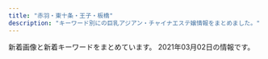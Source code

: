 ```yaml
---
title: "赤羽・東十条・王子・板橋"
description: "キーワード別にの巨乳アジアン・チャイナエステ嬢情報をまとめました。"
---
```


新着画像と新着キーワードをまとめています。
2021年03月02日の情報です。

<DmmAffiliateIns />
<KeywordTable
  shops={
    [
    {
        "keywords": {},
        "name": "\u5f69\u8679",
        "url": "http://e-yuri.work/",
        "img_links": [
            "http://e-yuri.work/staff/yuyu.jpg",
            "http://e-yuri.work/images/1.jpg",
            "http://e-yuri.work/img/yuyu1.jpg",
            "http://e-yuri.work/images/int2.jpg",
            "http://e-yuri.work/images/rec1.jpg",
            "http://e-yuri.work/images/s1.png",
            "http://e-yuri.work/images/sys.jpg",
            "http://e-yuri.work/images/rec2.jpg",
            "http://e-yuri.work/images/tg.jpg",
            "http://e-yuri.work/images/staff_t.jpg",
            "http://e-yuri.work/staff/ayumi.jpg",
            "http://e-yuri.work/img/karina1.jpg",
            "http://e-yuri.work/img/ayumi1.jpg",
            "http://e-yuri.work/images/ac1.jpg",
            "http://e-yuri.work/staff/karina.jpg",
            "http://e-yuri.work/images/3.jpg",
            "http://e-yuri.work/images/2.jpg",
            "http://e-yuri.work/images/interior_t.jpg",
            "http://e-yuri.work/images/news.jpg",
            "http://e-yuri.work/images/head.jpg",
            "http://e-yuri.work/images/int1.jpg"
        ],
        "station": "\u5c3e\u4e45\u99c5"
    },
    {
        "img_links": [
            "http://www.darling.esjp.info/img/nav-006.png",
            "http://www.darling.esjp.info/img/nav-005.png",
            "http://www.darling.esjp.info/img/nav-003.png",
            "http://www.darling.esjp.info/files/008.jpg",
            "http://www.darling.esjp.info/img/nav-001.png",
            "http://www.darling.esjp.info/files/002.jpg",
            "http://www.darling.esjp.info/img/top01.png",
            "http://www.darling.esjp.info/img/tel.png",
            "http://www.darling.esjp.info/files/001.jpg",
            "http://www.darling.esjp.info/img/stt.jpg",
            "http://www.darling.esjp.info/img/nav-002.png",
            "http://www.darling.esjp.info/files/003.jpg",
            "http://www.darling.esjp.info/img/nav-004.png",
            "http://www.darling.esjp.info/files/007.jpg",
            "http://www.darling.esjp.info/img/stb.jpg"
        ],
        "url": "http://www.darling.esjp.info/",
        "keywords": {
            "86": 1,
            "D": 5,
            "87": 4
        },
        "name": "Darling \uff5e\u30c0\u30fc\u30ea\u30f3\uff5e",
        "station": "JR\u8d64\u7fbd\u99c5\u5357\u53e3"
    },
    {
        "station": "\u8d64\u7fbd\u5ca9\u6df5\u99c52\u756a\u51fa\u53e3",
        "name": "GOOD TIME",
        "url": "http://www.goodtime.iesjp.com/",
        "img_links": [
            "http://www.goodtime.iesjp.com/images/m-top02.jpg",
            "http://www.goodtime.iesjp.com/files/003.jpg",
            "http://www.goodtime.iesjp.com/files/002.jpg",
            "http://www.goodtime.iesjp.com/images/m-top03.jpg",
            "http://www.goodtime.iesjp.com/photo_news/upimg/43415603819cc9fd0d_1.jpg",
            "http://www.goodtime.iesjp.com/images/m-left.jpg",
            "http://www.goodtime.iesjp.com/images/m-right.jpg",
            "http://www.goodtime.iesjp.com/images/m-top-right02.jpg",
            "http://www.goodtime.iesjp.com/photo_news/upimg/529386029caabbb08f_0.jpg",
            "http://www.goodtime.iesjp.com/images/m-yejiao.jpg",
            "http://www.goodtime.iesjp.com/images/call.png",
            "http://www.goodtime.iesjp.com/photo_news/upimg/39901600bd6533312b_0.jpg",
            "http://www.goodtime.iesjp.com/images/top-left01.jpg",
            "http://www.goodtime.iesjp.com/images/m-top-right03.jpg",
            "http://www.goodtime.iesjp.com/files/004.jpg",
            "http://www.goodtime.iesjp.com/images/m-top-right01.jpg",
            "http://www.goodtime.iesjp.com/images/m-head.jpg",
            "http://www.goodtime.iesjp.com/images/m-top-right04.jpg",
            "http://www.goodtime.iesjp.com/photo_news/upimg/20911603de0e3ad912_0.jpg",
            "http://www.goodtime.iesjp.com/files/005.jpg"
        ],
        "keywords": {
            "83": 2,
            "C": 2,
            "D": 6,
            "87": 6
        }
    },
    {
        "url": "https://yumego.tyo.cm/",
        "img_links": [
            "https://yumego.tyo.cm/images/tit_new.png",
            "https://yumego.tyo.cm/images/tit_therapist.png",
            "https://yumego.tyo.cm/photos/sites/83/2020/12/2020120610415197.jpg",
            "https://yumego.tyo.cm/images/room3.jpg",
            "https://yumego.tyo.cm/images/tit_staff02.png",
            "https://yumego.tyo.cm/images/img_tel.png",
            "https://yumego.tyo.cm/photos/sites/83/2020/12/2020120610415227.jpg",
            "https://yumego.tyo.cm/images/room4.jpg",
            "https://yumego.tyo.cm/photos/sites/83/2020/12/2020120108205582.jpg",
            "https://yumego.tyo.cm/images/maining.jpg",
            "https://yumego.tyo.cm/images/sp_tit_therapist.png",
            "https://yumego.tyo.cm/photos/sites/83/2020/12/2020120610415351.jpg",
            "https://yumego.tyo.cm/images/sp_tit_staff02.png",
            "https://yumego.tyo.cm/photos/sites/83/2020/12/2020120610415359.jpg",
            "https://yumego.tyo.cm/images/tit_staff01.png",
            "https://yumego.tyo.cm/photos/sites/83/2020/12/2020120108205259.jpg",
            "https://yumego.tyo.cm/photos/sites/83/2021/02/2021020212253138.jpg",
            "https://yumego.tyo.cm/images/room1.jpg",
            "https://yumego.tyo.cm/images/tit_twitter.png",
            "https://yumego.tyo.cm/images/sp_tit_new.png",
            "https://yumego.tyo.cm/images/sp_top.jpg",
            "https://yumego.tyo.cm/photos/sites/83/2020/12/2020120108205393.jpg",
            "https://yumego.tyo.cm/images/sp_tit_twitter.png",
            "https://yumego.tyo.cm/photos/sites/83/2020/12/2020120802122165.jpg",
            "https://yumego.tyo.cm/photos/sites/83/2020/12/2020120802122351.jpg",
            "https://yumego.tyo.cm/images/top.jpg",
            "https://yumego.tyo.cm/images/sp_tit_staff01.png",
            "https://yumego.tyo.cm/images/room2.jpg"
        ],
        "name": "\u5922\u3054",
        "station": "JR\u5341\u6761\u99c5\u5357\u53e3",
        "keywords": {
            "D": 36,
            "85": 6,
            "88": 12,
            "86": 18
        }
    },
    {
        "img_links": [],
        "name": "\u3084\u3059\u3089\u304e",
        "keywords": {},
        "station": "JR\u738b\u5b50\u99c5\u5317\u53e3",
        "url": "http://tenpo5.iest.info/"
    },
    {
        "keywords": {
            "84": 4,
            "85": 9,
            "90": 2,
            "86": 4
        },
        "img_links": [
            "http://lastpara.net/img/event/camp_top_02.jpg",
            "http://lastpara.net/image/cast/cast_265_1_s.jpg",
            "http://lastpara.net/image/cast/cast_259_1_s.jpg",
            "http://lastpara.net/image/cast/cast_286_1_s.jpg",
            "http://lastpara.net/image/cast/cast_256_1_s.jpg",
            "http://lastpara.net/img/news-ttl.jpg",
            "http://lastpara.net/image/cast/cast_263_1_l.jpg",
            "http://lastpara.net/image/cast/cast_259_1_l.jpg",
            "http://lastpara.net/image/cast/cast_256_1_l.jpg",
            "http://lastpara.net/image/cast/cast_265_1_l.jpg",
            "http://lastpara.net/image/cast/cast_287_1_s.jpg",
            "http://lastpara.net/image/cast/cast_261_1_l.jpg",
            "http://lastpara.net/img/recuit.png",
            "http://lastpara.net/image/cast/cast_255_1_l.jpg",
            "http://lastpara.net/image/cast/cast_286_1_l.jpg",
            "http://lastpara.net/image/cast/cast_287_1_l.jpg",
            "http://lastpara.net/image/cast/cast_262_1_l.jpg",
            "http://lastpara.net/image/cast/cast_263_1_s.jpg"
        ],
        "station": "JR\u8d64\u7fbd\u99c5\u5357\u53e3",
        "url": "http://lastpara.net/",
        "name": "Last Paradise \uff5e\u30e9\u30b9\u30c8\u30d1\u30e9\u30c0\u30a4\u30b9\uff5e"
    },
    {
        "url": "http://www.roserelaxation.info/",
        "keywords": {},
        "name": "Only one \uff5e\u30aa\u30f3\u30ea\u30fc\u30ef\u30f3\uff5e",
        "station": "JR\u8d64\u7fbd\u99c5\u5357\u53e3",
        "img_links": [
            "http://www.roserelaxation.info/upload/201801/1517150493.jpg",
            "http://www.roserelaxation.info/upload/images/20170706_091357.jpg",
            "http://www.roserelaxation.info/upload/202007/thumb/1594636355.jpg",
            "http://www.roserelaxation.info/upload/201807/1531195952.jpg",
            "http://www.roserelaxation.info/upload/202007/thumb_dis/1594636246.jpg",
            "http://www.roserelaxation.info/upload/images/20171206_132851.jpg",
            "http://www.roserelaxation.info/upload/201708/thumb_dis/1502280972.jpg",
            "http://www.roserelaxation.info/upload/201707/1499300573.jpg",
            "http://www.roserelaxation.info/upload/201801/thumb/1517150493.jpg",
            "http://www.roserelaxation.info/upload/202007/1594636355.jpg",
            "http://www.roserelaxation.info/upload/202007/1594636246.jpg",
            "http://www.roserelaxation.info/upload/201712/thumb/1512155748.jpg",
            "http://www.roserelaxation.info/upload/201807/1531197286.jpg",
            "http://www.roserelaxation.info/upload/202007/thumb/1594636684.jpg",
            "http://www.roserelaxation.info/upload/202007/thumb/1594636246.jpg",
            "http://www.roserelaxation.info/upload/202007/1594636684.jpg",
            "http://www.roserelaxation.info/upload/202007/thumb_dis/1594636322.jpg",
            "http://www.roserelaxation.info/upload/201807/1531195547.jpg",
            "http://www.roserelaxation.info/upload/images/20171206_132919.jpg",
            "http://www.roserelaxation.info/upload/201808/thumb_dis/1535596152.jpg",
            "http://www.roserelaxation.info/upload/201807/thumb/1531195952.jpg",
            "http://www.roserelaxation.info/upload/201807/thumb_dis/1531197286.jpg",
            "http://www.roserelaxation.info/upload/201807/thumb_dis/1531195952.jpg",
            "http://www.roserelaxation.info/upload/images/20171206_132823.jpg",
            "http://www.roserelaxation.info/upload/201712/1512155748.jpg",
            "http://www.roserelaxation.info/upload/201807/thumb/1531195547.jpg",
            "http://www.roserelaxation.info/upload/202008/1598846272.jpg",
            "http://www.roserelaxation.info/upload/201712/thumb_dis/1512155748.jpg",
            "http://www.roserelaxation.info/upload/images/20171214_032900.jpg",
            "http://www.roserelaxation.info/upload/201807/thumb_dis/1531195547.jpg",
            "http://www.roserelaxation.info/upload/images/20170525_102731.jpg",
            "http://www.roserelaxation.info/upload/201801/thumb_dis/1517150493.jpg",
            "http://www.roserelaxation.info/upload/images/20171206_133002.jpg",
            "http://www.roserelaxation.info/upload/images/20170613_104732.jpg",
            "http://www.roserelaxation.info/upload/202007/thumb_dis/1594636355.jpg",
            "http://www.roserelaxation.info/upload/201708/1502280972.jpg",
            "http://www.roserelaxation.info/upload/202007/thumb_dis/1594636684.jpg"
        ]
    },
    {
        "url": "http://shanshan-esthe.com/",
        "name": "\u9999\u9999",
        "station": "JR\u6771\u5341\u6761\u99c5\u5317\u53e3",
        "img_links": [
            "http://shanshan-esthe.com/img/sta0.jpg",
            "http://shanshan-esthe.com/img/sta14.jpg",
            "http://shanshan-esthe.com/img/st14.jpg",
            "http://shanshan-esthe.com/img/st16.jpg",
            "http://shanshan-esthe.com/img/no.png"
        ],
        "keywords": {
            "D": 2,
            "86": 2
        }
    },
    {
        "img_links": [
            "http://esthe-japan.work/flower/upload/202004/1588153474.png"
        ],
        "keywords": {
            "\u30bb\u30af\u30b7\u30fc": 6,
            "87": 3,
            "88": 3,
            "89": 3,
            "98": 1
        },
        "station": "JR\u8d64\u7fbd\u99c5\u5357\u6539\u672d\u53e3(\u6771)",
        "name": "FLOWER",
        "url": "http://esthe-japan.work/flower/"
    },
    {
        "img_links": [
            "http://ka-en.work/sp/img/st2.jpg",
            "http://ka-en.work/sp/img/add.jpg",
            "http://ka-en.work/sp/img/t-o.jpg",
            "http://ka-en.work/img/botton2.jpg",
            "http://ka-en.work/img/kanban.jpg",
            "http://ka-en.work/sp/img/p-9.jpg",
            "http://ka-en.work/sp/img/st6.jpg",
            "http://ka-en.work/img/acc2.jpg",
            "http://ka-en.work/sp/img/t-s.jpg",
            "http://ka-en.work/img/mo.png",
            "http://ka-en.work/img/st9.jpg",
            "http://ka-en.work/sp/img/t-t.jpg",
            "http://ka-en.work/sp/img/acc5.jpg",
            "http://ka-en.work/sp/img/t-a.jpg",
            "http://ka-en.work/sp/img/st10.jpg",
            "http://ka-en.work/sp/img/tel.jpg",
            "http://ka-en.work/sp/img/pic.jpg",
            "http://ka-en.work/img/acc1.jpg",
            "http://ka-en.work/img/acc5.jpg",
            "http://ka-en.work/sp/img/acc2.jpg",
            "http://ka-en.work/img/st6.jpg",
            "http://ka-en.work/img/st4.jpg",
            "http://ka-en.work/img/botton5.jpg",
            "http://ka-en.work/sp/img/st8.jpg",
            "http://ka-en.work/sp/img/botton.jpg",
            "http://ka-en.work/sp/img/acc4.jpg",
            "http://ka-en.work/img/s4.jpg",
            "http://ka-en.work/img/fla-1.jpg",
            "http://ka-en.work/img/s10.jpg",
            "http://ka-en.work/img/acc4.jpg",
            "http://ka-en.work/img/botton4.jpg",
            "http://ka-en.work/sp/img/acc3.jpg",
            "http://ka-en.work/sp/img/t-r.jpg",
            "http://ka-en.work/img/fla-3.jpg",
            "http://ka-en.work/img/st10.jpg",
            "http://ka-en.work/sp/img/kanban.jpg",
            "http://ka-en.work/sp/img/st7.jpg",
            "http://ka-en.work/img/s2.jpg",
            "http://ka-en.work/sp/img/sys.jpg",
            "http://ka-en.work/sp/img/st3.jpg",
            "http://ka-en.work/img/s6.jpg",
            "http://ka-en.work/img/st2.jpg",
            "http://ka-en.work/sp/img/st1.jpg",
            "http://ka-en.work/img/botton.jpg",
            "http://ka-en.work/sp/img/time.jpg",
            "http://ka-en.work/img/s7.jpg",
            "http://ka-en.work/img/foot.jpg",
            "http://ka-en.work/sp/img/info.jpg",
            "http://ka-en.work/img/st3.jpg",
            "http://ka-en.work/img/st1.jpg",
            "http://ka-en.work/sp/img/st9.jpg",
            "http://ka-en.work/img/fla-2.jpg",
            "http://ka-en.work/img/st7.jpg",
            "http://ka-en.work/img/head.jpg",
            "http://ka-en.work/img/botton6.jpg",
            "http://ka-en.work/img/s9.jpg",
            "http://ka-en.work/img/s3.jpg",
            "http://ka-en.work/sp/img/p-6.jpg",
            "http://ka-en.work/sp/img/st4.jpg",
            "http://ka-en.work/sp/img/p-10.jpg",
            "http://ka-en.work/sp/img/cam.jpg",
            "http://ka-en.work/img/botton3.jpg",
            "http://ka-en.work/sp/img/acc1.jpg",
            "http://ka-en.work/img/st8.jpg",
            "http://ka-en.work/sp/img/pc.jpg",
            "http://ka-en.work/sp/img/tit.jpg",
            "http://ka-en.work/img/acc3.jpg"
        ],
        "url": "http://ka-en.work/",
        "name": "\u83ef\u8276",
        "keywords": {
            "D": 5,
            "88": 2,
            "E": 3,
            "87": 1,
            "86": 2,
            "85": 12,
            "84": 1,
            "C": 17
        },
        "station": "JR\u8d64\u7fbd\u99c5\u6771\u53e3"
    },
    {
        "name": "\u685c\u306e\u604b",
        "img_links": [
            "http://www.crossu.xyz/uploads/181211/1-1Q2111433162D.jpg",
            "http://www.crossu.xyz/templets/default/picture/news.jpg",
            "http://www.crossu.xyz/templets/default/picture/rec1.png",
            "http://www.crossu.xyz/uploads/180620/1-1P62010154K00.png",
            "http://www.crossu.xyz/uploads/191119/1-19111915043V27.jpg",
            "http://www.crossu.xyz/uploads/180621/1-1P621101232H4.jpg",
            "http://www.crossu.xyz/templets/default/picture/staff_t.jpg",
            "http://www.crossu.xyz/uploads/allimg/180620/1-1P6201013133b.jpg",
            "http://www.crossu.xyz/uploads/191129/1-19112914393CK.jpg",
            "http://www.crossu.xyz/templets/default/picture/interior_t.jpg",
            "http://www.crossu.xyz/uploads/180620/1-1P62010193X63.jpg",
            "http://www.crossu.xyz/uploads/200528/1-20052Q52142229.jpg",
            "http://www.crossu.xyz/templets/default/picture/head.jpg",
            "http://www.crossu.xyz/uploads/190924/1-1Z9241056212J.jpg"
        ],
        "keywords": {
            "\u30bb\u30af\u30b7\u30fc": 5
        },
        "station": "JR\u738b\u5b50\u99c5\u5317\u53e3",
        "url": "http://www.crossu.xyz/"
    },
    {
        "keywords": {},
        "station": "JR\u8d64\u7fbd\u99c5",
        "url": "http://kissyourelax.xyz/",
        "img_links": [
            "http://kissyourelax.xyz/uploads/200929/1-200929125F62K.jpg",
            "http://kissyourelax.xyz/uploads/191213/1-1912131550052E.jpg",
            "http://kissyourelax.xyz/uploads/190422/1-1Z422143352a6.jpg",
            "http://kissyourelax.xyz/uploads/200812/1-200Q212540D24.jpg",
            "http://kissyourelax.xyz/uploads/190426/1-1Z4261G1591I.jpg",
            "http://kissyourelax.xyz/img/botton.jpg",
            "http://kissyourelax.xyz/uploads/190426/1-1Z4261G221600.jpg",
            "http://kissyourelax.xyz/uploads/190426/1-1Z4261G229208.jpg",
            "http://kissyourelax.xyz/uploads/190712/1-1ZG2111F3448.jpg",
            "http://kissyourelax.xyz/uploads/200812/1-200Q2125423452.jpg",
            "http://kissyourelax.xyz/uploads/191129/1-191129154603T5.jpg",
            "http://kissyourelax.xyz/uploads/190802/1-1ZP20P91YN.jpg",
            "http://kissyourelax.xyz/uploads/190514/1-1Z5140R044351.jpg",
            "http://kissyourelax.xyz/uploads/191213/1-19121315493M58.jpg",
            "http://kissyourelax.xyz/uploads/190625/1-1Z625204313L6.jpg",
            "http://kissyourelax.xyz/uploads/190422/1-1Z422144244F3.jpg",
            "http://kissyourelax.xyz/uploads/190802/1-1ZP20P930U4.jpg",
            "http://kissyourelax.xyz/img/s0.png",
            "http://kissyourelax.xyz/uploads/190712/1-1ZG2111A3147.jpg",
            "http://kissyourelax.xyz/uploads/190422/1-1Z42214343N22.jpg",
            "http://kissyourelax.xyz/uploads/190625/1-1Z625203Q3N2.jpg",
            "http://kissyourelax.xyz/uploads/190920/1-1Z9200Z645220.jpg",
            "http://kissyourelax.xyz/uploads/200929/1-200929125H1111.jpg",
            "http://kissyourelax.xyz/uploads/190514/1-1Z5140R02A31.jpg"
        ],
        "name": "Kiss you"
    },
    {
        "img_links": [
            "http://flower.este88.com/i/images/access1.jpg",
            "http://flower.este88.com/images/m01.jpg",
            "http://flower.este88.com/gals/emi1.jpg",
            "http://flower.este88.com/images/kp01.jpg",
            "http://flower.este88.com/images/m03.jpg",
            "http://flower.este88.com/gals/riri1.jpg",
            "http://flower.este88.com/i/images/access4.jpg",
            "http://flower.este88.com/gals/moe1.jpg",
            "http://flower.este88.com/i/images/access5.jpg",
            "http://flower.este88.com/images/m02.jpg",
            "http://flower.este88.com/i/images/access2.jpg",
            "http://flower.este88.com/images/dot.png",
            "http://flower.este88.com/i/images/access3.jpg",
            "http://flower.este88.com/gals/erika1.jpg",
            "http://flower.este88.com/images/m05.jpg",
            "http://flower.este88.com/images/m04.jpg",
            "http://flower.este88.com/gals/haruka1.jpg",
            "http://flower.este88.com/i/images/access7.jpg",
            "http://flower.este88.com/gals/yuuna1.jpg",
            "http://flower.este88.com/images/img1.jpg",
            "http://flower.este88.com/i/images/access6.jpg"
        ],
        "station": "JR\u8d64\u7fbd\u99c5\u5357\u53e3",
        "name": "Flower",
        "url": "http://flower.este88.com/",
        "keywords": {}
    },
    {
        "img_links": [
            "http://www.cocosia.work/img/bn_howto_sp.jpg",
            "http://www.cocosia.work/staff/yuyu.jpg",
            "http://www.cocosia.work/img/bn_contact_sp.jpg",
            "http://www.cocosia.work/staff/hina1.jpg",
            "http://www.cocosia.work/img/concept_sp.jpg",
            "http://www.cocosia.work/staff/mika1.jpg",
            "http://www.cocosia.work/img/header_info.png",
            "http://www.cocosia.work/img/bn_howto.jpg",
            "http://www.cocosia.work/img/concept.jpg",
            "http://www.cocosia.work/staff/mika.jpg",
            "http://www.cocosia.work/img/int3_sp.jpg",
            "http://www.cocosia.work/staff/riya.jpg",
            "http://www.cocosia.work/staff/riya1.jpg",
            "http://www.cocosia.work/img/int2.jpg",
            "http://www.cocosia.work/staff/mao1.jpg",
            "http://www.cocosia.work/img/int1.jpg",
            "http://www.cocosia.work/img/i_tel.png",
            "http://www.cocosia.work/staff/rea1.jpg",
            "http://www.cocosia.work/img/int3.jpg",
            "http://www.cocosia.work/staff/hina.jpg",
            "http://www.cocosia.work/img/bn_contact.jpg",
            "http://www.cocosia.work/staff/yuyu1.jpg",
            "http://www.cocosia.work/staff/mao.jpg",
            "http://www.cocosia.work/staff/rea.jpg",
            "http://www.cocosia.work/img/int1_sp.jpg",
            "http://www.cocosia.work/img/int2_sp.jpg"
        ],
        "keywords": {
            "86": 8,
            "D": 10,
            "87": 6,
            "E": 6,
            "85": 2,
            "C": 15
        },
        "station": "JR\u8d64\u7fbd\u99c5\u897f\u53e3",
        "name": "Cocosia \uff5e\u30b3\u30b3\u30b7\u30a2\uff5e",
        "url": "http://www.cocosia.work/"
    },
    {
        "keywords": {},
        "station": "JR\u8d64\u7fbd\u99c5\u5357\u53e3",
        "name": "\u53f0\u6e7e\u30a2\u30ed\u30de",
        "url": "http://esthe-taiwanaroma.com/",
        "img_links": [
            "http://esthe-taiwanaroma.com/img/corona-2.jpg",
            "http://esthe-taiwanaroma.com/img/corona-3.jpg",
            "http://esthe-taiwanaroma.com/img/emi001.jpg",
            "http://esthe-taiwanaroma.com/img/corona-5.jpg",
            "http://esthe-taiwanaroma.com/img/ami.jpg",
            "http://esthe-taiwanaroma.com/img/sara2.jpg",
            "http://esthe-taiwanaroma.com/img/mask02.jpg",
            "http://esthe-taiwanaroma.com/img/kaori2.jpg",
            "http://esthe-taiwanaroma.com/img/mask03.jpg",
            "http://esthe-taiwanaroma.com/img/mask01.jpg",
            "http://esthe-taiwanaroma.com/img/pagetop.png",
            "http://esthe-taiwanaroma.com/img/sara002.jpg",
            "http://esthe-taiwanaroma.com/img/hina.jpg",
            "http://esthe-taiwanaroma.com/img/mami.jpg",
            "http://esthe-taiwanaroma.com/img/anna.png",
            "http://esthe-taiwanaroma.com/img/head_img.png",
            "http://esthe-taiwanaroma.com/img/mask05.jpg",
            "http://esthe-taiwanaroma.com/img/photo_01.jpg",
            "http://esthe-taiwanaroma.com/img/mami03.png",
            "http://esthe-taiwanaroma.com/img/topbg02.jpg",
            "http://esthe-taiwanaroma.com/img/mask04.jpg",
            "http://esthe-taiwanaroma.com/img/yuki.jpg",
            "http://esthe-taiwanaroma.com/img/corona-4.jpg",
            "http://esthe-taiwanaroma.com/img/miki.jpg",
            "http://esthe-taiwanaroma.com/img/reina3.jpg",
            "http://esthe-taiwanaroma.com/img/tel_img.png"
        ]
    },
    {
        "keywords": {},
        "url": "http://www.l-yuri.work/",
        "name": "\u767e\u5408",
        "img_links": [
            "http://www.l-yuri.work/images/h_line.jpg",
            "http://www.l-yuri.work/images/s1.png",
            "http://www.l-yuri.work/images/tel.jpg",
            "http://www.l-yuri.work/images/staff_t.jpg",
            "http://www.l-yuri.work/images/2.png",
            "http://www.l-yuri.work/staff/rina.jpg",
            "http://www.l-yuri.work/images/4.png",
            "http://www.l-yuri.work/staff/emi.jpg",
            "http://www.l-yuri.work/staff/aki.jpg",
            "http://www.l-yuri.work/images/3.png",
            "http://www.l-yuri.work/img/emi1.jpg",
            "http://www.l-yuri.work/images/tg.jpg",
            "http://www.l-yuri.work/staff/yuki.jpg",
            "http://www.l-yuri.work/images/news.png",
            "http://www.l-yuri.work/images/int2.png",
            "http://www.l-yuri.work/images/1.png",
            "http://www.l-yuri.work/images/mobile.jpg",
            "http://www.l-yuri.work/images/interior_t.jpg",
            "http://www.l-yuri.work/images/int1.png",
            "http://www.l-yuri.work/img/rina1.jpg",
            "http://www.l-yuri.work/images/head.jpg",
            "http://www.l-yuri.work/images/sys.png",
            "http://www.l-yuri.work/img/yuki1.jpg",
            "http://www.l-yuri.work/img/aki1.jpg"
        ],
        "station": "\u84ee\u6839\u99c5\u6771\u53e3"
    },
    {
        "img_links": [
            "http://angel-aroma.net/img/no.png",
            "http://angel-aroma.net/img/m2.jpg",
            "http://angel-aroma.net/img/m5.jpg",
            "http://angel-aroma.net/img/m30.jpg",
            "http://angel-aroma.net/img/top.jpg",
            "http://angel-aroma.net/img/m6.jpg",
            "http://angel-aroma.net/img/sta2.jpg",
            "http://angel-aroma.net/img/m20.jpg",
            "http://angel-aroma.net/img/sta1.jpg",
            "http://angel-aroma.net/img/sta6.jpg",
            "http://angel-aroma.net/img/m3.jpg",
            "http://angel-aroma.net/img/m10.jpg",
            "http://angel-aroma.net/img/m1.jpg",
            "http://angel-aroma.net/img/sta5.jpg",
            "http://angel-aroma.net/img/qr.jpg",
            "http://angel-aroma.net/img/sta3.jpg",
            "http://angel-aroma.net/img/m4.jpg",
            "http://angel-aroma.net/img/stafft.jpg"
        ],
        "name": "\u30c0\u30fc\u30ea\u30f3",
        "station": "JR\u8d64\u7fbd\u99c5\u6771\u53e3",
        "url": "http://angel-aroma.net/",
        "keywords": {
            "86": 4,
            "87": 2,
            "84": 2,
            "82": 2
        }
    },
    {
        "name": "\u7f8e\u5065",
        "station": "JR\u738b\u5b50\u99c5\u5317\u53e3",
        "keywords": {
            "C": 15
        },
        "img_links": [
            "http://oji.pink/images/top.jpg",
            "http://oji.pink/images/zi_staff.png",
            "http://oji.pink/images/g1.jpg",
            "http://oji.pink/images/g5.jpg",
            "http://oji.pink/images/r1.jpg",
            "http://oji.pink/images/r2.jpg",
            "http://oji.pink/images/3.png",
            "http://oji.pink/images/r4.jpg",
            "http://oji.pink/images/g0.jpg",
            "http://oji.pink/images/1.png",
            "http://oji.pink/images/mobile.jpg",
            "http://oji.pink/images/zi_link.png",
            "http://oji.pink/images/aki.jpg",
            "http://oji.pink/images/r3.jpg",
            "http://oji.pink/images/yuki.jpg",
            "http://oji.pink/images/g2.jpg",
            "http://oji.pink/images/g7.jpg",
            "http://oji.pink/images/new1.jpg"
        ],
        "url": "http://oji.pink/"
    },
    {
        "keywords": {
            "D": 3,
            "89": 1,
            "85": 1,
            "86": 2,
            "E": 2,
            "84": 1,
            "C": 1,
            "87": 1
        },
        "name": "\u30a2\u30a4\u30ea\u30b9",
        "station": "JR\u8d64\u7fbd\u99c5\u6771\u53e3",
        "img_links": [
            "http://www.e-baby.work/img/all/icon2.png",
            "http://www.e-baby.work/staff/kumi1.jpg",
            "http://www.e-baby.work/img/all/loader.png",
            "http://www.e-baby.work/staff/rina1.jpg",
            "http://www.e-baby.work/staff/maya1.jpg",
            "http://www.e-baby.work/staff/haru1.jpg",
            "http://www.e-baby.work/staff/yuka1.jpg",
            "http://www.e-baby.work/staff/karen1.jpg",
            "http://www.e-baby.work/staff/kumic.jpg"
        ],
        "url": "http://www.e-baby.work/"
    },
    {
        "url": "https://higashijujo-mensesthe.com/",
        "station": "JR\u6771\u5341\u6761\u99c5\u5317\u53e3",
        "name": "Love Sea",
        "keywords": {},
        "img_links": [
            "https://higashijujo-mensesthe.com/icon/twitter.png",
            "https://higashijujo-mensesthe.com/images/camp.jpg",
            "https://higashijujo-mensesthe.com/room/esthe1.jpg",
            "https://higashijujo-mensesthe.com/room/esthe3.jpg",
            "https://higashijujo-mensesthe.com/2019/08/22/runa-s1.jpg",
            "https://higashijujo-mensesthe.com/staff/runa-l1.jpg",
            "https://higashijujo-mensesthe.com/images/flower.png",
            "https://higashijujo-mensesthe.com/button/staff.png",
            "https://higashijujo-mensesthe.com/icon/yelp.png",
            "https://higashijujo-mensesthe.com/staff/satomi-s1.jpg",
            "https://higashijujo-mensesthe.com/images/main1.jpg",
            "https://higashijujo-mensesthe.com/2020/02/29/lime-s1.jpg",
            "https://higashijujo-mensesthe.com/2019/10/21/rika-s1.jpg",
            "https://higashijujo-mensesthe.com/staff/kimi-s2.jpg",
            "https://higashijujo-mensesthe.com/staff/rika-s1.jpg",
            "https://higashijujo-mensesthe.com/staff/kimi-l2.jpg",
            "https://higashijujo-mensesthe.com/images/qrcode.png",
            "https://higashijujo-mensesthe.com/room/room-l1.jpg",
            "https://higashijujo-mensesthe.com/room/esthe2.jpg",
            "https://higashijujo-mensesthe.com/staff/runa-s1.jpg",
            "https://higashijujo-mensesthe.com/staff/lime-s1.jpg",
            "https://higashijujo-mensesthe.com/menu/home.png",
            "https://higashijujo-mensesthe.com/images/footer-l.png",
            "https://higashijujo-mensesthe.com/staff/rika-l1.jpg",
            "https://higashijujo-mensesthe.com/images/main-sp.jpg",
            "https://higashijujo-mensesthe.com/images/clear.png",
            "https://higashijujo-mensesthe.com/room/room-l3.jpg",
            "https://higashijujo-mensesthe.com/menu/blog.png",
            "https://higashijujo-mensesthe.com/room/room-l4.jpg",
            "https://higashijujo-mensesthe.com/images/header3.png",
            "https://higashijujo-mensesthe.com/images/footer-r.png",
            "https://higashijujo-mensesthe.com/staff/kimi-s1.jpg",
            "https://higashijujo-mensesthe.com/icon/line.png",
            "https://higashijujo-mensesthe.com/staff/satomi-l1.jpg",
            "https://higashijujo-mensesthe.com/2019/08/10/kimi-s1.jpg",
            "https://higashijujo-mensesthe.com/room/room-l2.jpg",
            "https://higashijujo-mensesthe.com/staff/kimi-l1.jpg",
            "https://higashijujo-mensesthe.com/menu/info.png",
            "https://higashijujo-mensesthe.com/button/home.png",
            "https://higashijujo-mensesthe.com/2019/08/23/satomi-s1.jpg",
            "https://higashijujo-mensesthe.com/staff/lime-l1.jpg",
            "https://higashijujo-mensesthe.com/button/blog.png",
            "https://higashijujo-mensesthe.com/menu/gallery.png",
            "https://higashijujo-mensesthe.com/menu/friend.png",
            "https://higashijujo-mensesthe.com/icon/facebook.png"
        ]
    }
]
}
/>
<DmmAffiliateScript />
